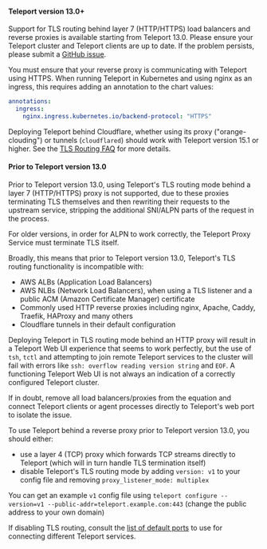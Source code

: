 #### Teleport version 13.0+

Support for TLS routing behind layer 7 (HTTP/HTTPS) load balancers and reverse
proxies is available starting from Teleport 13.0. Please ensure your Teleport
cluster and Teleport clients are up to date. If the problem persists, please
submit a [GitHub
issue](https://github.com/gravitational/teleport/issues/new/choose).

You must ensure that your reverse proxy is communicating with Teleport using HTTPS.
When running Teleport in Kubernetes and using nginx as an ingress, this requires adding
an annotation to the chart values:

```yaml
annotations:
  ingress:
    nginx.ingress.kubernetes.io/backend-protocol: "HTTPS"
```

Deploying Teleport behind Cloudflare, whether using its proxy ("orange-clouding") or tunnels
(`cloudflared`) should work with Teleport version 15.1 or higher. See the
[TLS Routing FAQ](../reference/architecture/tls-routing.mdx) for more details.

#### Prior to Teleport version 13.0

Prior to Teleport version 13.0, using Teleport's TLS routing mode behind a layer 7 (HTTP/HTTPS) proxy is not supported,
due to these proxies terminating TLS themselves and then rewriting their requests to the upstream service, stripping
the additional SNI/ALPN parts of the request in the process.

For older versions, in order for ALPN to work correctly, the Teleport Proxy
Service must terminate TLS itself.

Broadly, this means that prior to Teleport version 13.0, Teleport's TLS routing functionality is incompatible with:
- AWS ALBs (Application Load Balancers)
- AWS NLBs (Network Load Balancers), when using a TLS listener and a public ACM (Amazon Certificate Manager) certificate
- Commonly used HTTP reverse proxies including nginx, Apache, Caddy, Traefik, HAProxy and many others
- Cloudflare tunnels in their default configuration

Deploying Teleport in TLS routing mode behind an HTTP proxy will result in a Teleport Web UI experience that seems
to work perfectly, but the use of `tsh`, `tctl` and attempting to join remote Teleport services to the cluster will fail
with errors like `ssh: overflow reading version string` and `EOF`. A functioning Teleport Web UI is not always an indication
of a correctly configured Teleport cluster.

If in doubt, remove all load balancers/proxies from the equation and connect Teleport clients or agent processes directly to
Teleport's web port to isolate the issue.

To use Teleport behind a reverse proxy prior to Teleport version 13.0, you should either:
- use a layer 4 (TCP) proxy which forwards TCP streams directly to Teleport (which will in turn handle TLS termination itself)
- disable Teleport's TLS routing mode by adding `version: v1` to your config file and removing `proxy_listener_mode: multiplex`

You can get an example `v1` config file using `teleport configure --version=v1 --public-addr=teleport.example.com:443` (change the public address to your own domain)

If disabling TLS routing, consult the [list of default ports](../reference/networking.mdx#ports-without-tls-routing) to use for connecting different Teleport services.